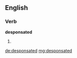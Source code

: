 ==English==

===Verb===
'''desponsated'''

# {{past of|[[desponsate]]}}

[[de:desponsated]]
[[mg:desponsated]]